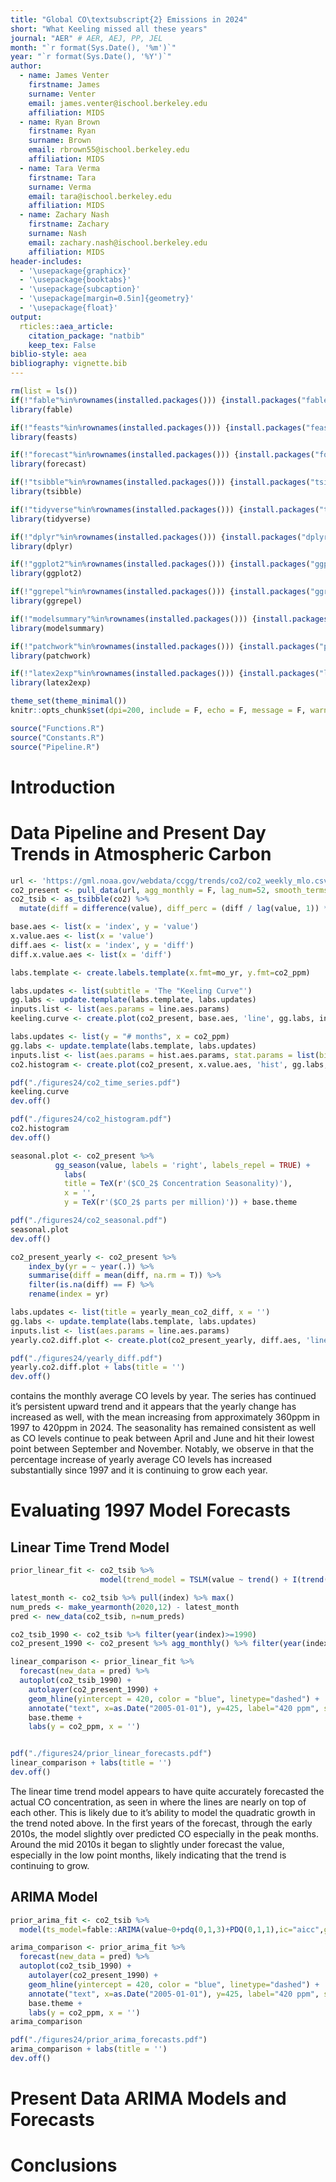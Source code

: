 ```yaml
---
title: "Global CO\textsubscript{2} Emissions in 2024"
short: "What Keeling missed all these years"
journal: "AER" # AER, AEJ, PP, JEL
month: "`r format(Sys.Date(), '%m')`"
year: "`r format(Sys.Date(), '%Y')`"
author:
  - name: James Venter
    firstname: James
    surname: Venter
    email: james.venter@ischool.berkeley.edu
    affiliation: MIDS
  - name: Ryan Brown
    firstname: Ryan
    surname: Brown
    email: rbrown55@ischool.berkeley.edu
    affiliation: MIDS
  - name: Tara Verma
    firstname: Tara
    surname: Verma
    email: tara@ischool.berkeley.edu
    affiliation: MIDS
  - name: Zachary Nash
    firstname: Zachary
    surname: Nash
    email: zachary.nash@ischool.berkeley.edu
    affiliation: MIDS
header-includes: 
  - '\usepackage{graphicx}'
  - '\usepackage{booktabs}'
  - '\usepackage{subcaption}'
  - '\usepackage[margin=0.5in]{geometry}'
  - '\usepackage{float}'
output: 
  rticles::aea_article:
    citation_package: "natbib"
    keep_tex: False
biblio-style: aea
bibliography: vignette.bib
---
```



```r
rm(list = ls())
if(!"fable"%in%rownames(installed.packages())) {install.packages("fable")}
library(fable)

if(!"feasts"%in%rownames(installed.packages())) {install.packages("feasts")}
library(feasts)

if(!"forecast"%in%rownames(installed.packages())) {install.packages("forecast")}
library(forecast)

if(!"tsibble"%in%rownames(installed.packages())) {install.packages("tsibble")}
library(tsibble)

if(!"tidyverse"%in%rownames(installed.packages())) {install.packages("tidyverse")}
library(tidyverse)

if(!"dplyr"%in%rownames(installed.packages())) {install.packages("dplyr")}
library(dplyr)

if(!"ggplot2"%in%rownames(installed.packages())) {install.packages("ggplot2")}
library(ggplot2)

if(!"ggrepel"%in%rownames(installed.packages())) {install.packages("ggrepel")}
library(ggrepel)

if(!"modelsummary"%in%rownames(installed.packages())) {install.packages("modelsummary")}
library(modelsummary)

if(!"patchwork"%in%rownames(installed.packages())) {install.packages("patchwork")}
library(patchwork)

if(!"latex2exp"%in%rownames(installed.packages())) {install.packages("latex2exp")}
library(latex2exp)

theme_set(theme_minimal())
knitr::opts_chunk$set(dpi=200, include = F, echo = F, message = F, warning = F)

source("Functions.R")
source("Constants.R")
source("Pipeline.R")
```

# Introduction 



# Data Pipeline and Present Day Trends in Atmospheric Carbon

```r
url <- 'https://gml.noaa.gov/webdata/ccgg/trends/co2/co2_weekly_mlo.csv'
co2_present <- pull_data(url, agg_monthly = F, lag_num=52, smooth_terms = c(6, 6))
co2_tsib <- as_tsibble(co2) %>%
  mutate(diff = difference(value), diff_perc = (diff / lag(value, 1)) * 100)
```


```r
base.aes <- list(x = 'index', y = 'value')
x.value.aes <- list(x = 'value')
diff.aes <- list(x = 'index', y = 'diff')
diff.x.value.aes <- list(x = 'diff')

labs.template <- create.labels.template(x.fmt=mo_yr, y.fmt=co2_ppm)

labs.updates <- list(subtitle = 'The "Keeling Curve"')
gg.labs <- update.template(labs.template, labs.updates)
inputs.list <- list(aes.params = line.aes.params)
keeling.curve <- create.plot(co2_present, base.aes, 'line', gg.labs, inputs.list)

labs.updates <- list(y = "# months", x = co2_ppm)
gg.labs <- update.template(labs.template, labs.updates)
inputs.list <- list(aes.params = hist.aes.params, stat.params = list(binwidth = 5))
co2.histogram <- create.plot(co2_present, x.value.aes, 'hist', gg.labs, inputs.list)

pdf("./figures24/co2_time_series.pdf")
keeling.curve
dev.off()

pdf("./figures24/co2_histogram.pdf")
co2.histogram
dev.off()

seasonal.plot <- co2_present %>%
          gg_season(value, labels = 'right', labels_repel = TRUE) +
            labs(
            title = TeX(r'($CO_2$ Concentration Seasonality)'),
            x = '',
            y = TeX(r'($CO_2$ parts per million)')) + base.theme

pdf("./figures24/co2_seasonal.pdf")
seasonal.plot
dev.off()
```

```r
co2_present_yearly <- co2_present %>% 
    index_by(yr = ~ year(.)) %>% 
    summarise(diff = mean(diff, na.rm = T)) %>% 
    filter(is.na(diff) == F) %>% 
    rename(index = yr)

labs.updates <- list(title = yearly_mean_co2_diff, x = '')
gg.labs <- update.template(labs.template, labs.updates)
inputs.list <- list(aes.params = line.aes.params)
yearly.co2.diff.plot <- create.plot(co2_present_yearly, diff.aes, 'line', gg.labs, inputs.list)

pdf("./figures24/yearly_diff.pdf")
yearly.co2.diff.plot + labs(title = '')
dev.off()
```


\autoref{fig:seasonality} contains the monthly average CO\textsubscript{2} levels by year. The series has continued it's persistent upward trend and it appears that the yearly change has increased as well, with the mean increasing from approximately 360ppm in 1997 to 420ppm in 2024. The seasonality has remained consistent as well as CO\textsubscript{2} levels continue to peak between April and June and hit their lowest point between September and November. Notably, we observe in \autoref{fig:yearly_diff} that the percentage increase of yearly average CO\textsubscript{2} levels has increased substantially since 1997 and it is continuing to grow each year.

\begin{figure}
\begin{subfigure}{.5\textwidth}
  \centering
  \includegraphics[width=.8\linewidth]{./figures24/co2_seasonal.pdf}
  \caption{Seasonality and trend in CO\textsubscript{2}}
  \label{fig:seasonality}
\end{subfigure}%
\begin{subfigure}{.5\textwidth}
  \centering
  \includegraphics[width=.8\linewidth]{./figures24/yearly_diff.pdf}
  \caption{Percent increase in yearly avg. CO\textsubscript{2}}
  \label{fig:yearly_diff}
\end{subfigure}
\caption{Seasonality and yearly percentage change}
\begin{figurenotes}
CO\textsubscript{2} levels peak between Apr.-Jun. and bottoms out between Sep.-Nov. each year. The percentage increase in average yearly CO\textsubscript{2} levels is relatively stable.
\end{figurenotes}
\label{fig:initial_plots}
\end{figure}

# Evaluating 1997 Model Forecasts

## Linear Time Trend Model

```r
prior_linear_fit <- co2_tsib %>%
                    model(trend_model = TSLM(value ~ trend() + I(trend()^2) + season()))

latest_month <- co2_tsib %>% pull(index) %>% max()
num_preds <- make_yearmonth(2020,12) - latest_month
pred <- new_data(co2_tsib, n=num_preds)

co2_tsib_1990 <- co2_tsib %>% filter(year(index)>=1990)
co2_present_1990 <- co2_present %>% agg_monthly() %>% filter(year(index)>=1990)

linear_comparison <- prior_linear_fit %>%
  forecast(new_data = pred) %>%
  autoplot(co2_tsib_1990) +
    autolayer(co2_present_1990) +
    geom_hline(yintercept = 420, color = "blue", linetype="dashed") +
    annotate("text", x=as.Date("2005-01-01"), y=425, label="420 ppm", size=3, color="blue") + 
    base.theme +
    labs(y = co2_ppm, x = '')


pdf("./figures24/prior_linear_forecasts.pdf")
linear_comparison + labs(title = '')
dev.off()
```

The linear time trend model appears to have quite accurately forecasted the actual CO\textsubscript{2} concentration, as seen in \autoref{fig:prior_linear_forecasts} where the lines are nearly on top of each other. This is likely due to it's ability to model the quadratic growth in the trend noted above. In the first years of the forecast, through the early 2010s, the model slightly over predicted CO\textsubscript{2} especially in the peak months. Around the mid 2010s it began to slightly under forecast the value, especially in the low point months, likely indicating that the trend is continuing to grow.

\begin{figure}
  \noindent\includegraphics[keepaspectratio, height=10cm]{./figures24/prior_linear_forecasts.pdf}
  \caption{1997 Linear Trend Forecast Comparison\label{fig:prior_linear_forecasts}}
  \begin{figurenotes}
    The 1997 linear time trend model closely predicted the actual CO\textsubscript{2} concentration due to it's ability to model the quadratic growth in the trend.
  \end{figurenotes}
\end{figure}


## ARIMA Model

```r
prior_arima_fit <- co2_tsib %>%
  model(ts_model=fable::ARIMA(value~0+pdq(0,1,3)+PDQ(0,1,1),ic="aicc",greedy=F,stepwise=F))

arima_comparison <- prior_arima_fit %>%
  forecast(new_data = pred) %>%
  autoplot(co2_tsib_1990) +
    autolayer(co2_present_1990) +
    geom_hline(yintercept = 420, color = "blue", linetype="dashed") +
    annotate("text", x=as.Date("2005-01-01"), y=425, label="420 ppm", size=3, color="blue") + 
    base.theme +
    labs(y = co2_ppm, x = '')
arima_comparison

pdf("./figures24/prior_arima_forecasts.pdf")
arima_comparison + labs(title = '')
dev.off()
```

\begin{figure}
  \noindent\includegraphics[keepaspectratio, height=10cm]{./figures24/prior_arima_forecasts.pdf}
  \caption{1997 ARIMA Forecast Comparison\label{fig:prior_arima_forecasts}}
  \begin{figurenotes}
    The 1997 ARIMA model 
  \end{figurenotes}
\end{figure}

# Present Data ARIMA Models and Forecasts


# Conclusions 


\newpage

\bibliographystyle{aea}
\bibliography{references}

\newpage

\appendix

\section{Appendix}

